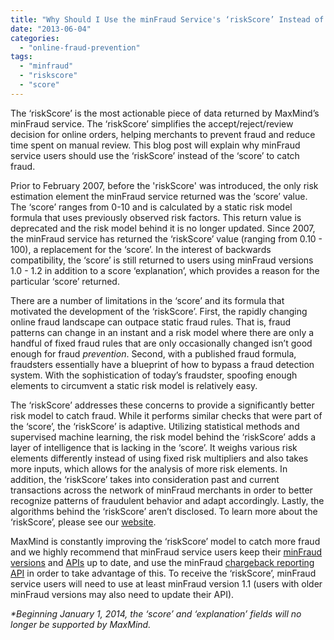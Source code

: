 ```yaml
---
title: "Why Should I Use the minFraud Service's ‘riskScore’ Instead of ‘score’?"
date: "2013-06-04"
categories:
  - "online-fraud-prevention"
tags:
  - "minfraud"
  - "riskscore"
  - "score"
---
```


The ‘riskScore’ is the most actionable piece of data returned by MaxMind’s
minFraud service. The ‘riskScore’ simplifies the accept/reject/review decision
for online orders, helping merchants to prevent fraud and reduce time spent on
manual review. This blog post will explain why minFraud service users should use
the ‘riskScore’ instead of the ‘score’ to catch fraud.

Prior to February 2007, before the 'riskScore' was introduced, the only risk
estimation element the minFraud service returned was the ‘score’ value. The
‘score’ ranges from 0-10 and is calculated by a static risk model formula that
uses previously observed risk factors. This return value is deprecated and the
risk model behind it is no longer updated. Since 2007, the minFraud service has
returned the ‘riskScore’ value (ranging from 0.10 - 100), a replacement for the
‘score’. In the interest of backwards compatibility, the ‘score’ is still
returned to users using minFraud versions 1.0 - 1.2 in addition to a score
‘explanation’, which provides a reason for the particular ‘score’ returned.

There are a number of limitations in the ‘score’ and its formula that motivated
the development of the ‘riskScore’. First, the rapidly changing online fraud
landscape can outpace static fraud rules. That is, fraud patterns can change in
an instant and a risk model where there are only a handful of fixed fraud rules
that are only occasionally changed isn’t good enough for fraud _prevention_.
Second, with a published fraud formula, fraudsters essentially have a blueprint
of how to bypass a fraud detection system. With the sophistication of today’s
fraudster, spoofing enough elements to circumvent a static risk model is
relatively easy.

The ‘riskScore’ addresses these concerns to provide a significantly better risk
model to catch fraud. While it performs similar checks that were part of the
‘score’, the ‘riskScore’ is adaptive. Utilizing statistical methods and
supervised machine learning, the risk model behind the ‘riskScore’ adds a layer
of intelligence that is lacking in the ‘score’. It weighs various risk elements
differently instead of using fixed risk multipliers and also takes more inputs,
which allows for the analysis of more risk elements. In addition, the
‘riskScore’ takes into consideration past and current transactions across the
network of minFraud merchants in order to better recognize patterns of
fraudulent behavior and adapt accordingly. Lastly, the algorithms behind the
‘riskScore’ aren’t disclosed. To learn more about the ‘riskScore’, please see
our [website](https://www.maxmind.com/en/riskscore).

MaxMind is constantly improving the ‘riskScore’ model to catch more fraud and we
highly recommend that minFraud service users keep their
[minFraud versions](https://www.maxmind.com/en/minfraud_version) and
[APIs](https://dev.maxmind.com/minfraud/#Client_APIs-1) up to date, and use the
minFraud [chargeback reporting API](https://dev.maxmind.com/minfraud/chargeback)
in order to take advantage of this. To receive the ‘riskScore’, minFraud service
users will need to use at least minFraud version 1.1 (users with older minFraud
versions may also need to update their API).

_\*Beginning January 1, 2014, the ‘score’ and ‘explanation’ fields will no
longer be supported by MaxMind._
